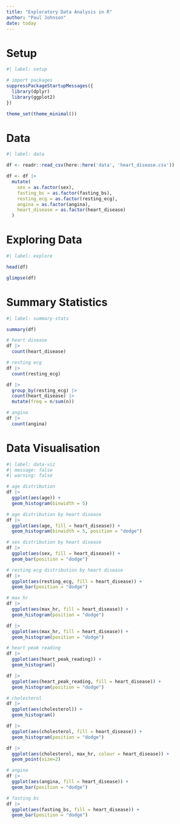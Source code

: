 ```yaml
---
title: "Exploratory Data Analysis in R"
author: "Paul Johnson"
date: today
---
```


# Setup

```r
#| label: setup

# import packages
suppressPackageStartupMessages({
  library(dplyr)
  library(ggplot2)
})

theme_set(theme_minimal())

```

# Data

```r
#| label: data

df <- readr::read_csv(here::here('data', 'heart_disease.csv'))

df <- df |> 
  mutate(
    sex = as.factor(sex),
    fasting_bs = as.factor(fasting_bs),
    resting_ecg = as.factor(resting_ecg),
    angina = as.factor(angina),
    heart_disease = as.factor(heart_disease)
  )

```

# Exploring Data

```r
#| label: explore

head(df)

glimpse(df)

```

# Summary Statistics

```r
#| label: summary-stats

summary(df)

# heart disease
df |>
  count(heart_disease)

# resting ecg
df |>
  count(resting_ecg)

df |> 
  group_by(resting_ecg) |> 
  count(heart_disease) |> 
  mutate(freq = n/sum(n))

# angina
df |>
  count(angina)

```

# Data Visualisation

```r
#| label: data-viz
#| message: false
#| warning: false

# age distribution
df |>
  ggplot(aes(age)) +
  geom_histogram(binwidth = 5)

# age distribution by heart disease
df |>
  ggplot(aes(age, fill = heart_disease)) +
  geom_histogram(binwidth = 5, position = "dodge")

# sex distribution by heart disease
df |>
  ggplot(aes(sex, fill = heart_disease)) +
  geom_bar(position = "dodge")

# resting ecg distribution by heart disease
df |>
  ggplot(aes(resting_ecg, fill = heart_disease)) +
  geom_bar(position = "dodge")

# max hr
df |>
  ggplot(aes(max_hr, fill = heart_disease)) +
  geom_histogram(position = "dodge")

df |>
  ggplot(aes(max_hr, fill = heart_disease)) +
  geom_histogram(position = "dodge")

# heart peak reading
df |>
  ggplot(aes(heart_peak_reading)) +
  geom_histogram()

df |>
  ggplot(aes(heart_peak_reading, fill = heart_disease)) +
  geom_histogram(position = "dodge")

# cholesterol  
df |>
  ggplot(aes(cholesterol)) +
  geom_histogram()

df |>
  ggplot(aes(cholesterol, fill = heart_disease)) +
  geom_histogram(position = "dodge")

df |>
  ggplot(aes(cholesterol, max_hr, colour = heart_disease)) +
  geom_point(size=2)

# angina
df |>
  ggplot(aes(angina, fill = heart_disease)) +
  geom_bar(position = "dodge")

# fasting bs
df |>
  ggplot(aes(fasting_bs, fill = heart_disease)) +
  geom_bar(position = "dodge")

```

